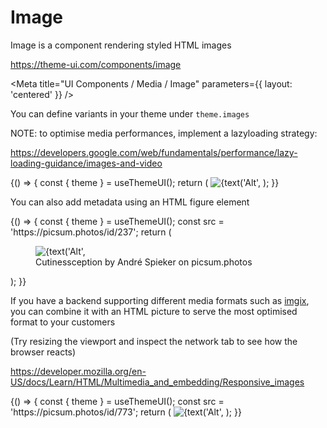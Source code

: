 
# Image

Image is a component rendering styled HTML images

https://theme-ui.com/components/image

<Meta title="UI Components / Media / Image" parameters={{ layout: 'centered' }} />

You can define variants in your theme under `theme.images`

NOTE: to optimise media performances, implement a lazyloading strategy:

https://developers.google.com/web/fundamentals/performance/lazy-loading-guidance/images-and-video

<Canvas>
  <Story name="Default">
    {() => {
      const { theme } = useThemeUI();
      return (
        <Image
          variant={select('Variant', theme ? Object.keys(theme.images || {}) : [])}
          src={text('Src', `https://picsum.photos/id/404/720/405`)}
          alt={text('Alt', 'Placeholder')}
          sx={{
            objectFit: select(
              'CSS object-fit',
              ['fill', 'cover', 'contain', 'scale-down', 'none'],
              'cover',
            ),
          }}
        />
      );
    }}
  </Story>
</Canvas>

You can also add metadata using an HTML figure element

<Canvas>
  <Story name="Metadata">
    {() => {
      const { theme } = useThemeUI();
      const src = 'https://picsum.photos/id/237';
      return (
        <figure>
          <Image
            variant={select('Variant', theme ? Object.keys(theme.images || {}) : [])}
            src={`${src}/480/270.jpg`}
            alt={text('Alt', 'Cute puppy')}
            width={number('Width', 720)}
            height={number('Height', 405)}
          />
          <figcaption>Cutinessception by André Spieker on picsum.photos</figcaption>
        </figure>
      );
    }}
  </Story>
</Canvas>

If you have a backend supporting different media formats such as [imgix](https://www.imgix.com/), you can combine it with an HTML picture to serve the most optimised format to your customers

(Try resizing the viewport and inspect the network tab to see how the browser reacts)

https://developer.mozilla.org/en-US/docs/Learn/HTML/Multimedia_and_embedding/Responsive_images

<Canvas>
  <Story name="Responsive images">
    {() => {
      const { theme } = useThemeUI();
      const src = 'https://picsum.photos/id/773';
      return (
        <picture>
          <source
            type="image/webp"
            srcSet={`${src}/1440/810.webp 2x, ${src}/720/405.webp 1x`}
            media="(min-width: 480px)"
          />
          <source
            type="image/jpeg"
            srcSet={`${src}/1440/810.jpg 2x, ${src}/720/405.jpg 1x`}
            media="(min-width: 480px)"
          />
          <Image
            variant={select('Variant', theme ? Object.keys(theme.images || {}) : [])}
            src={`${src}/480/270`}
            alt={text('Alt', 'Trolltun(yo)ga')}
          />
        </picture>
      );
    }}
  </Story>
</Canvas>
